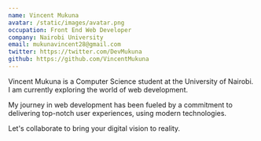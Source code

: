 ```yaml
---
name: Vincent Mukuna
avatar: /static/images/avatar.png
occupation: Front End Web Developer
company: Nairobi University
email: mukunavincent28@gmail.com
twitter: https://twitter.com/DevMukuna
github: https://github.com/VincentMukuna
---
```


Vincent Mukuna is a Computer Science student at the University of Nairobi. I am currently exploring the world of web development.

My journey in web development has been fueled by a commitment to delivering top-notch user experiences, using modern technologies.

Let's collaborate to bring your digital vision to reality.

